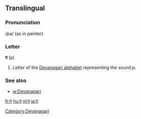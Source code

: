 ==Translingual==

===Pronunciation===
/pa/ (as in ''p''ainter)

===Letter===
'''प''' (p)

#Letter of the [[Devanagari alphabet]] representing the sound ''p''.

===See also===

* [[w:Devanagari]]

[[Category:Devanagari]]

[[fr:प]]
[[hu:प]]
[[nl:प]]
[[ja:प]]